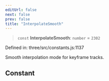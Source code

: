 ```yaml
---
editUrl: false
next: false
prev: false
title: "InterpolateSmooth"
---
```


> `const` **InterpolateSmooth**: `number` = `2302`

Defined in: three/src/constants.js:1137

Smooth interpolation mode for keyframe tracks.

## Constant
